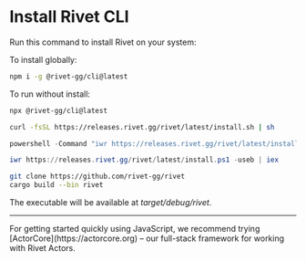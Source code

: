 
# Install Rivet CLI

Run this command to install Rivet on your system:

<Tabs>

<Tab title="NPM">

To install globally:

```sh
npm i -g @rivet-gg/cli@latest
```

To run without install:

```sh
npx @rivet-gg/cli@latest
```

</Tab>

<Tab title="macOS & Linux & WSL">

```sh
curl -fsSL https://releases.rivet.gg/rivet/latest/install.sh | sh
```

</Tab>

<Tab title="Windows (cmd)">

```ps1
powershell -Command "iwr https://releases.rivet.gg/rivet/latest/install.ps1 -useb | iex"
```

</Tab>

<Tab title="Windows (PowerShell)">

```ps1
iwr https://releases.rivet.gg/rivet/latest/install.ps1 -useb | iex
```

</Tab>

<Tab title="Build from source">

```sh
git clone https://github.com/rivet-gg/rivet
cargo build --bin rivet
```

The executable will be available at _target/debug/rivet_.

</Tab>

</Tabs>

---

<Tip title="Get Started Faster With ActorCore">
  For getting started quickly using JavaScript, we recommend trying [ActorCore](https://actorcore.org) – our full-stack framework for working with Rivet Actors.
</Tip>

